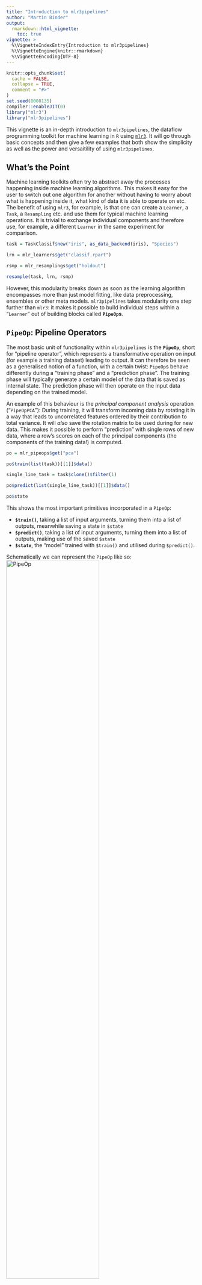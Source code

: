 ```yaml
---
title: "Introduction to mlr3pipelines"
author: "Martin Binder"
output:
  rmarkdown::html_vignette:
    toc: true
vignette: >
  %\VignetteIndexEntry{Introduction to mlr3pipelines}
  %\VignetteEngine{knitr::rmarkdown}
  %\VignetteEncoding{UTF-8}
---
```


```r
knitr::opts_chunk$set(
  cache = FALSE,
  collapse = TRUE,
  comment = "#>"
)
set.seed(8008135)
compiler::enableJIT(0)
library("mlr3")
library("mlr3pipelines")
```

This vignette is an in-depth introduction to `mlr3pipelines`, the dataflow programming toolkit for machine learning in `R` using [`mlr3`](https://github.com/mlr-org/mlr3). It will go through basic concepts and then give a few examples that both show the simplicity as well as the power and versaitility of using `mlr3pipelines`.

## What's the Point

Machine learning toolkits often try to abstract away the processes happening inside machine learning algorithms. This makes it easy for the user to switch out one algorithm for another without having to worry about what is happening inside it, what kind of data it is able to operate on etc. The benefit of using `mlr3`, for example, is that one can create a `Learner`, a `Task`, a `Resampling` etc. and use them for typical machine learning operations. It is trivial to exchange individual components and therefore use, for example, a different `Learner` in the same experiment for comparison.

```r
task = TaskClassif$new("iris", as_data_backend(iris), "Species")

lrn = mlr_learners$get("classif.rpart")

rsmp = mlr_resamplings$get("holdout")

resample(task, lrn, rsmp)
```

However, this modularity breaks down as soon as the learning algorithm encompasses more than just model fitting, like data preprocessing, ensembles or other meta models. `mlr3pipelines` takes modularity one step further than `mlr3`: it makes it possible to build individual steps within a "`Learner`" out of building blocks called **`PipeOp`s**.

## `PipeOp`: Pipeline Operators

The most basic unit of functionality within `mlr3pipelines` is the **`PipeOp`**, short for "pipeline operator", which represents a transformative operation on input (for example a training dataset) leading to output. It can therefore be seen as a generalised notion of a function, with a certain twist: `PipeOp`s behave differently during a "training phase" and a "prediction phase". The training phase will typically generate a certain model of the data that is saved as internal state. The prediction phase will then operate on the input data depending on the trained model.

An example of this behaviour is the *principal component analysis* operation ("`PipeOpPCA`"): During training, it will transform incoming data by rotating it in a way that leads to uncorrelated features ordered by their contribution to total variance. It will *also* save the rotation matrix to be used during for new data. This makes it possible to perform "prediction" with single rows of new data, where a row's scores on each of the principal components (the components of the training data!) is computed.

```r
po = mlr_pipeops$get("pca")

po$train(list(task))[[1]]$data()
```
```r
single_line_task = task$clone()$filter(1)

po$predict(list(single_line_task))[[1]]$data()
```

```r
po$state
```

This shows the most important primitives incorporated in a `PipeOp`:

- **`$train()`**, taking a list of input arguments, turning them into a list of outputs, meanwhile saving a state in `$state`
- **`$predict()`**, taking a list of input arguments, turning them into a list of outputs, making use of the saved `$state`
- **`$state`**, the "model" trained with `$train()` and utilised during `$predict()`.

Schematically we can represent the `PipeOp` like so:
![PipeOp](figures/po_viz.png){ width=70% }

### Why the `$state`

It is important to take a moment and notice the importance of a `$state` variable and the `$train()` / `$predict()` dichotomy in a `PipeOp`. There are many preprocessing methods, for example scaling of parameters or imputation, that could in theory just be applied to training data and prediction / validation data separately, or they could be applied to a task before resampling is performed. This would, however, be fallacious:

* The preprocessing of each instance of prediction data should not depend on the remaining prediction dataset. A prediction on a single instance of new data should give the same result as prediction performed on a whole dataset.
* If preprocessing is performed on a task *before* resampling is done, information about the test set can leak into the training set. Resampling should evaluate the generalisation performance of the *entire* machine learning method, therefore the behaviour of this entire method must only depend only on the content of the *training* split during resampling.

### Where to Get `PipeOp`s

Each `PipeOp` is an instance of an "`R6`" class, many of which are provided by the `mlr3pipelines` package itself. They can be constructed explicitly ("`PipeOpPCA$new()`") or retrieved from the `mlr_pipelines` collection: `mlr_pipeops$get("pca")`. The entire list of available `PipeOp`s, and some meta-information, can be retrieved using `as.data.table()`:

```r
as.data.table(mlr_pipeops)[, c("key", "input.num", "output.num")]
```

When retrieving `PipeOp`s from the `mlr_pipeops` dictionary, it is also possible to give additional constructor arguments, such as an [id](#pipeop-ids-and-id-name-clashes) or [parameter values](#hyperparameters).

```r
mlr_pipeops$get("pca", param_vals = list(rank. = 3))
```

## PipeOp Channels

### Input Channels

Just like functions, `PipeOp`s can take multiple inputs. These multiple inputs are always given as elements in the input list. For example, there is a `PipeOpFeatureUnion` that combines multiple tasks with different features and "`cbind()`s" them together, creating one combined task. When it is given two halves of the `iris` task, for example, it recreates the original task:
```r
iris_first_half = task$clone()$select(c("Petal.Length", "Petal.Width"))
iris_second_half = task$clone()$select(c("Sepal.Length", "Sepal.Width"))

pofu = mlr_pipeops$get("featureunion", innum = 2)

pofu$train(list(iris_first_half, iris_second_half))[[1]]$data()
```

Because `PipeOpFeatureUnion` effectively takes two input arguments here, we can say it has two **input channels**. An input channel also carries information about the *type* of input that is acceptable. The input channels of the `pofu` object constructed above, for examplel, each accept a `Task` during training and prediction. This information can be queried from the `$input` slot:
```r
pofu$input
```

Other `PipeOp`s may have channels that take different types during different phases. The `backuplearner` `PipeOp`, for example, takes a `NULL` and a `Task` during training, and a `Prediction` and a `Task` during prediction:
```r
# TODO this is an important case to handle here, do not delete unless there is a better example.
# mlr_pipeops$get("backuplearner")$input
```

### Output Channels

Unlike the typical notion of a function, `PipeOp`s can also have multiple **output channels**. `$train()` and `$predict()` always return a list, so certain `PipeOp`s may return lists with more than one element. Similar to input channels, the information about the number and type of outputs given by a `PipeOp` is available in the `$output` slot. The `chunk` PipeOp, for example, chunks a given `Task` into subsets and consequently returns multiple `Task` objects, both during training and prediction. The number of output channels must be given during construction through the `outnum` argument.

```r
mlr_pipeops$get("chunk", outnum = 3)$output
```

Note that the number of output channels during training and prediction is the same. A schema of a `PipeOp` with two output channels:
![PipeOp with two output channels](figures/po_multi_alone.png){ width=90% }


### Channel Configuration

Most `PipeOp`s have only one input channel (so they take a list with a single element), but there are a few with more than one; in many cases, the number of input or output channels is determined during construction, e.g. through the `innum` / `outnum` arguments. The `input.num` and `output.num` columns of the `mlr_pipeops`-table [above](#where-to-get-pipeops) show the default number of channels, and `NA` if the number depends on a construction argument.

The default printer of a `PipeOp` gives information about channel names and types:
```r
# mlr_pipeops$get("backuplearner")
```

## `Graph`: Networks of `PipeOp`s

### Basics

What is the advantage of this tedious way of declaring input and output channels and handling in/output through lists? Because each `PipeOp` has a known number of input and output channels that always produce or accept data of a known type, it is possible to network them together in **`Graph`**s. A `Graph` is a collection of `PipeOp`s with "edges" that mandate that data should be flowing along them. Edges always pass between `PipeOp` *channels*, so it is not only possible to explicitly prescribe which position of an input or output list an edge refers to, it makes it possible to make different components of a `PipeOp`'s output flow to multiple different other `PipeOp`s, as well as to have a `PipeOp` gather its input from multiple other `PipeOp`s.

A schema of a simple graph of `PipeOp`s:
![Simple network of pipeops](figures/po_multi_viz.png){ width=100% }


A `Graph` is empty when first created, and `PipeOp`s can be added using the **`$add_pipeop()`** method. The **`$add_edge()`** method is used to create connections between them. While the printer of a `Graph` gives some information about its layout, the most intuitive way of visualizing it is using the `$plot()` function.

```r
gr = Graph$new()

gr$add_pipeop(mlr_pipeops$get("scale"))

gr$add_pipeop(mlr_pipeops$get("subsample", param_vals = list(frac = 0.1)))

gr$add_edge("scale", "subsample")
```
```r
print(gr)
```
```r
gr$plot(html = TRUE)
```

A `Graph` itself has a **`$train()`** and a **`$predict()`** method that accept some data and propagate this data through the network of `PipeOp`s. The return value corresponds to the output of the `PipeOp` output channels that are not connected to other `PipeOp`s.

```r
gr$train(task)[[1]]$data()
```

```r
gr$predict(single_line_task)[[1]]$data()
```

The collection of `PipeOp`s inside a `Graph` can beaccessed through the **`$pipeops`** slot. The set of edges in the Graph can be inspected through the **`$edges`** slot. It is possible to modify individual `PipeOps` and edges in a Graph through these slots, but this is not recommended because no error checking is performed and it may put the `Graph` in an unsupported state.

### Networks

The example above showed a linear preprocessing pipeline, but it is in fact possible to build true "graphs" of operations, as long as no loops are introduced^[It is tempting to denote this as a "directed acyclic graph", but this would not be entirely correct because edges run between channels of `PipeOp`s, not `PipeOp`s themselves.]. `PipeOp`s with multiple output channels can feed their data to multiple different subsequent `PipeOp`s, and `PipeOp`s with multiple input channels can take results from different `PipeOp`s. When a `PipeOp` has more than one input / output channel, then the `Graph`'s `$add_edge()` method needs an additional arguments that indicate which channel to connect to. This argument can be given in the form of an integer, or as the name of the channel.

The following constructs a `Graph` that copies the input and gives one copy each to a "scale" and a "pca" `PipeOp`. The resulting columns of each operation are put next to each other by "featureunion".

```r
gr = Graph$new()$
  add_pipeop(mlr_pipeops$get("copy", outnum = 2))$
  add_pipeop(mlr_pipeops$get("scale"))$
  add_pipeop(mlr_pipeops$get("pca"))$
  add_pipeop(mlr_pipeops$get("featureunion", innum = 2))

gr$
  add_edge("copy", "scale", src_channel = 1)$        # designating channel by index
  add_edge("copy", "pca", src_channel = "output2")$  # designating channel by name
  add_edge("scale", "featureunion", dst_channel = 1)$
  add_edge("pca", "featureunion", dst_channel = 2)

gr$plot(html = TRUE)
```
```r
gr$train(iris_first_half)[[1]]$data()
```

### Syntactic Sugar

Although it is possible to create intricate `Graphs` with edges going all over the place (as long as no loops are introduced), there is usually a clear direction of flow between "layers" in the `Graph`. It is therefore convenient to build up a `Graph` from layers, which can be done using the **`%>>%`** ("double-arrow") operator. It takes either a `PipeOp` or a `Graph` on each of its sides and connects all of the outputs of its left-hand side to one of the inputs each of its right-hand side--the number of inputs therefore must match the number of outputs. Together with the **`gunion()`** operation, which takes `PipeOp`s or `Graph`s and arranges them next to each other akin to a (disjoint) graph union, the above network can more easily be constructed as follows:

```r
gr = mlr_pipeops$get("copy", outnum = 2) %>>%
  gunion(list(mlr_pipeops$get("scale"), mlr_pipeops$get("pca"))) %>>%
  mlr_pipeops$get("featureunion", innum = 2)

gr$plot(html = TRUE)
```

### `PipeOp` IDs and ID Name Clashes

`PipeOp`s within a graph are addressed by their **`$id`**-slot. It is therefore necessary for all `PipeOp`s within a `Graph` to have a unique `$id`. The `$id` can be set during or after construction, but it should not directly be changed after a `PipeOp` was inserted in a `Graph`. At that point, the **`$set_names()`**-method can be used to change `PipeOp` ids.

```r
po1 = mlr_pipeops$get("scale")
po2 = mlr_pipeops$get("scale")
po1 %>>% po2  # name clash
```
```r
po2$id = "scale2"
gr = po1 %>>% po2
gr
```
```r
# Alternative ways of getting new ids:
mlr_pipeops$get("scale", id = "scale2")
PipeOpScale$new(id = "scale2")
```
```r
# sometimes names of PipeOps within a Graph need to be changed
gr2 = mlr_pipeops$get("scale") %>>% mlr_pipeops$get("pca")
gr %>>% gr2
```
```r
gr2$set_names("scale", "scale3")
gr %>>% gr2
```

## Learners in Graphs, Graphs in Learners

The true power of `mlr3pipelines` derives from the fact that it can be integrated seamlessly with `mlr3`. Two components are mainly responsible for this:

- **`PipeOpLearner`**, a `PipeOp` that encapsulates an `mlr3` `Learner` and creates a `PredictionData` object in its `$predict()` phase
- **`GraphLearner`**, an `mlr3` `Learner` that can be used in place of any other `mlr3` `Learner`, but which does prediction using a `Graph` given to it

Note that these are dual to each other: One takes a `Learner` and produces a `PipeOp` (and by extension a `Graph`); the other takes a `Graph` and produces a `Learner`.

### `PipeOpLearner`

The `PipeOpLearner` is constructed using an `mlr3` `Learner` and will use it to create `PredictionData` in the `$predict()` phase. The output during `$train()` is `NULL`. It can be used after a preprocessing pipeline, and it is even possible to perform operations on the `PredictionData`, for example by averaging multiple predictions or by using the "`PipeOpBackupLearner`" operator to impute predictions that a given model failed to create.

The following is a very simple `Graph` that performs training and prediction on data after performing principal component analysis.

```r
gr = mlr_pipeops$get("pca") %>>% mlr_pipeops$get("learner",
  mlr_learners$get("classif.rpart"))
```
```r
gr$train(task)
gr$predict(task)
```

### `GraphLearner`

Although a `Graph` has `$train()` and `$predict()` functions, it can not be used directly in places where `mlr3` `Learners` can be used like resampling or benchmarks. For this, it needs to be wrapped in a `GraphLearner` object, which is a thin wrapper that enables this functionality. The resulting `Learner` is extremely versatile, because every part of it can be modified, replaced, parameterized and optimized over. Resampling the graph above can be done the same way that resampling of the `Learner` was performed in the [introductory example](#whats-the-point).

```r
lrngrph = GraphLearner$new(gr)

resample(task, lrngrph, rsmp)
```

## Hyperparameters

`mlr3pipelines` relies on the [`paradox`](https://paradox.mlr-org.com) package to provide parameters that can modify each `PipeOp`'s behaviour. `paradox` parameters provide information about the parameters that can be changed, as well as their types and ranges. They provide a unified interface for benchmarks and parameter optimization ("tuning"). For a deep dive into `paradox`, see the [mlr3book](https://mlr3book.mlr-org.com).

The `ParamSet`, representing the space of possible parameter configurations of a `PipeOp`, can be inspected by accessing the **`$param_set`** slot of a `PipeOp` or a `Graph`.
```r
op_pca = mlr_pipeops$get("pca")
op_pca$param_set
```
To set or retrieve a parameter, the **`$param_set$values`** slot can be accessed. Alternatively, the `param_vals` value can be given during construction.
```r
op_pca$param_set$values$center = FALSE
op_pca$param_set$values
```
```r
op_pca = mlr_pipeops$get("pca", param_vals = list(center = TRUE))
op_pca$param_set$values
```
Each `PipeOp` can bring its own individual parameters which are collected together in the `Graph`'s `$param_set`. A `PipeOp`'s parameter names are prefixed with its `$id` to prevent parameter name clashes.
```r
gr = op_pca %>>% mlr_pipeops$get("scale")
gr$param_set
```
```r
gr$param_set$values
```
Both `PipeOpLearner` and `GraphLearner` preserve parameters of the objects they encapsulate.
```r
op_rpart = mlr_pipeops$get("learner", mlr_learners$get("classif.rpart"))
op_rpart$param_set
```
```r
glrn = GraphLearner$new(gr %>>% op_rpart)
glrn$param_set
```
